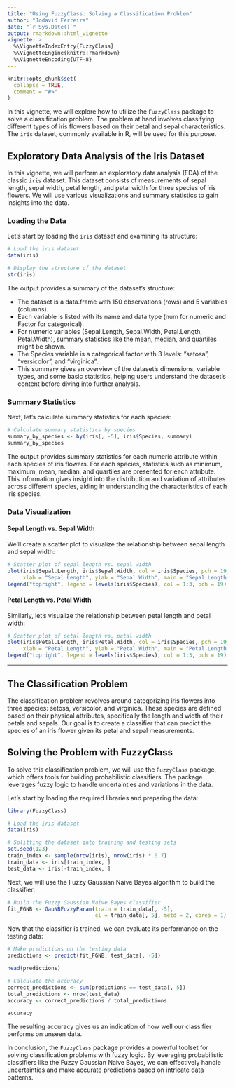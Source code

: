```yaml
---
title: "Using FuzzyClass: Solving a Classification Problem"
author: "Jodavid Ferreira"
date: "`r Sys.Date()`"
output: rmarkdown::html_vignette
vignette: >
  %\VignetteIndexEntry{FuzzyClass}
  %\VignetteEngine{knitr::rmarkdown}
  %\VignetteEncoding{UTF-8}
---
```


```r
knitr::opts_chunk$set(
  collapse = TRUE,
  comment = "#>"
)
```

In this vignette, we will explore how to utilize the `FuzzyClass` package to solve a classification problem. The problem at hand involves classifying different types of iris flowers based on their petal and sepal characteristics. The `iris` dataset, commonly available in R, will be used for this purpose.


## Exploratory Data Analysis of the Iris Dataset

In this vignette, we will perform an exploratory data analysis (EDA) of the classic `iris` dataset. This dataset consists of measurements of sepal length, sepal width, petal length, and petal width for three species of iris flowers. We will use various visualizations and summary statistics to gain insights into the data.

### Loading the Data

Let's start by loading the `iris` dataset and examining its structure:

```r
# Load the iris dataset
data(iris)

# Display the structure of the dataset
str(iris)
```

The output provides a summary of the dataset's structure:

- The dataset is a data.frame with 150 observations (rows) and 5 variables (columns).
- Each variable is listed with its name and data type (num for numeric and Factor for categorical).
- For numeric variables (Sepal.Length, Sepal.Width, Petal.Length, Petal.Width), summary statistics like the mean, median, and quartiles might be shown.
- The Species variable is a categorical factor with 3 levels: "setosa", "versicolor", and "virginica".
- This summary gives an overview of the dataset's dimensions, variable types, and some basic statistics, helping users understand the dataset's content before diving into further analysis.

### Summary Statistics

Next, let's calculate summary statistics for each species:

```r
# Calculate summary statistics by species
summary_by_species <- by(iris[, -5], iris$Species, summary)
summary_by_species

```

The output provides summary statistics for each numeric attribute within each species of iris flowers. For each species, statistics such as minimum, maximum, mean, median, and quartiles are presented for each attribute. This information gives insight into the distribution and variation of attributes across different species, aiding in understanding the characteristics of each iris species.

### Data Visualization

#### Sepal Length vs. Sepal Width

We'll create a scatter plot to visualize the relationship between sepal length and sepal width:

```r
# Scatter plot of sepal length vs. sepal width
plot(iris$Sepal.Length, iris$Sepal.Width, col = iris$Species, pch = 19,
     xlab = "Sepal Length", ylab = "Sepal Width", main = "Sepal Length vs. Sepal Width")
legend("topright", legend = levels(iris$Species), col = 1:3, pch = 19)

```

#### Petal Length vs. Petal Width

Similarly, let's visualize the relationship between petal length and petal width:

```r
# Scatter plot of petal length vs. petal width
plot(iris$Petal.Length, iris$Petal.Width, col = iris$Species, pch = 19,
     xlab = "Petal Length", ylab = "Petal Width", main = "Petal Length vs. Petal Width")
legend("topright", legend = levels(iris$Species), col = 1:3, pch = 19)

```





---

## The Classification Problem

The classification problem revolves around categorizing iris flowers into three species: setosa, versicolor, and virginica. These species are defined based on their physical attributes, specifically the length and width of their petals and sepals. Our goal is to create a classifier that can predict the species of an iris flower given its petal and sepal measurements.

## Solving the Problem with FuzzyClass

To solve this classification problem, we will use the `FuzzyClass` package, which offers tools for building probabilistic classifiers. The package leverages fuzzy logic to handle uncertainties and variations in the data.

Let's start by loading the required libraries and preparing the data:

```r
library(FuzzyClass)

# Load the iris dataset
data(iris)

# Splitting the dataset into training and testing sets
set.seed(123)
train_index <- sample(nrow(iris), nrow(iris) * 0.7)
train_data <- iris[train_index, ]
test_data <- iris[-train_index, ]

```

Next, we will use the Fuzzy Gaussian Naive Bayes algorithm to build the classifier:

```r

# Build the Fuzzy Gaussian Naive Bayes classifier
fit_FGNB <- GauNBFuzzyParam(train = train_data[, -5],
                            cl = train_data[, 5], metd = 2, cores = 1)


```

Now that the classifier is trained, we can evaluate its performance on the testing data:


```r

# Make predictions on the testing data
predictions <- predict(fit_FGNB, test_data[, -5])

head(predictions)

# Calculate the accuracy
correct_predictions <- sum(predictions == test_data[, 5])
total_predictions <- nrow(test_data)
accuracy <- correct_predictions / total_predictions

accuracy

```

The resulting accuracy gives us an indication of how well our classifier performs on unseen data.

In conclusion, the `FuzzyClass` package provides a powerful toolset for solving classification problems with fuzzy logic. By leveraging probabilistic classifiers like the Fuzzy Gaussian Naive Bayes, we can effectively handle uncertainties and make accurate predictions based on intricate data patterns.
